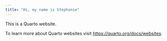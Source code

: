 ```yaml
---
title: "Hi, my name is Stephanie"
---
```


This is a Quarto website.

To learn more about Quarto websites visit <https://quarto.org/docs/websites>.
